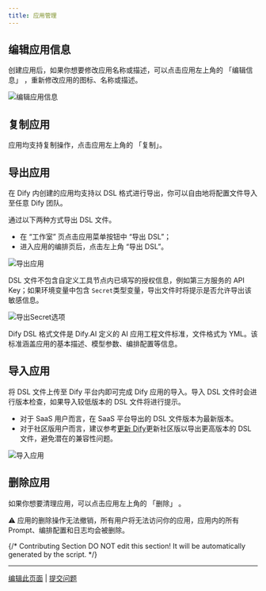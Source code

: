 ```yaml
---
title: 应用管理
---
```


## 编辑应用信息

创建应用后，如果你想要修改应用名称或描述，可以点击应用左上角的 「编辑信息」 ，重新修改应用的图标、名称或描述。

![编辑应用信息](https://assets-docs.dify.ai/dify-enterprise-mintlify/zh_CN/guides/management/ec718ad1050311b01a3f342ef1f45ae9.png)

## 复制应用

应用均支持复制操作，点击应用左上角的 「复制」。

## 导出应用

在 Dify 内创建的应用均支持以 DSL 格式进行导出，你可以自由地将配置文件导入至任意 Dify 团队。

通过以下两种方式导出 DSL 文件。

* 在 “工作室” 页点击应用菜单按钮中 “导出 DSL”；
* 进入应用的编排页后，点击左上角 “导出 DSL”。

![导出应用](https://assets-docs.dify.ai/dify-enterprise-mintlify/zh_CN/guides/management/544c18d770e230db93d6756bba98d8a7.png)

DSL 文件不包含自定义工具节点内已填写的授权信息，例如第三方服务的 API Key；如果环境变量中包含 `Secret`类型变量，导出文件时将提示是否允许导出该敏感信息。

![导出Secret选项](https://assets-docs.dify.ai/dify-enterprise-mintlify/zh_CN/guides/management/25ce002ef7f0392fc6b3b6975ae137ec.png)

<Callout>
Dify DSL 格式文件是 Dify.AI 定义的 AI 应用工程文件标准，文件格式为 YML。该标准涵盖应用的基本描述、模型参数、编排配置等信息。
</Callout>

## 导入应用

将 DSL 文件上传至 Dify 平台内即可完成 Dify 应用的导入。导入 DSL 文件时会进行版本检查，如果导入较低版本的 DSL 文件将进行提示。

- 对于 SaaS 用户而言，在 SaaS 平台导出的 DSL 文件版本为最新版本。
- 对于社区版用户而言，建议参考[更新 Dify](/zh-hans/getting-started/install-self-hosted/docker-compose#更新-dify)更新社区版以导出更高版本的 DSL 文件，避免潜在的兼容性问题。

![导入应用](https://assets-docs.dify.ai/2024/11/487d2c1cc8b86666feb35ea8a346c053.png)


## 删除应用

如果你想要清理应用，可以点击应用左上角的 「删除」 。

<Callout>
⚠️ 应用的删除操作无法撤销，所有用户将无法访问你的应用，应用内的所有 Prompt、编排配置和日志均会被删除。
</Callout>

{/*
Contributing Section
DO NOT edit this section!
It will be automatically generated by the script.
*/}

---

[编辑此页面](https://github.com/langgenius/dify-docs/edit/main/zh-hans/guides/management/app-management.mdx) | [提交问题](https://github.com/langgenius/dify-docs/issues/new?title=文档问题%3A%20anagem&body=%23%23%20问题描述%0A%3C%21--%20请简要描述您发现的问题%20--%3E%0A%0A%23%23%20页面链接%0Ahttps%3A%2F%2Fgithub.com%2Flanggenius%2Fdify-docs%2Fblob%2Fmain%2Fzh-hans/guides/management%2Fapp-management.mdx%0A%0A%23%23%20建议修改%0A%3C%21--%20如果有具体的修改建议，请在此说明%20--%3E%0A%0A%3C%21--%20感谢您对文档质量的关注！%20--%3E)

